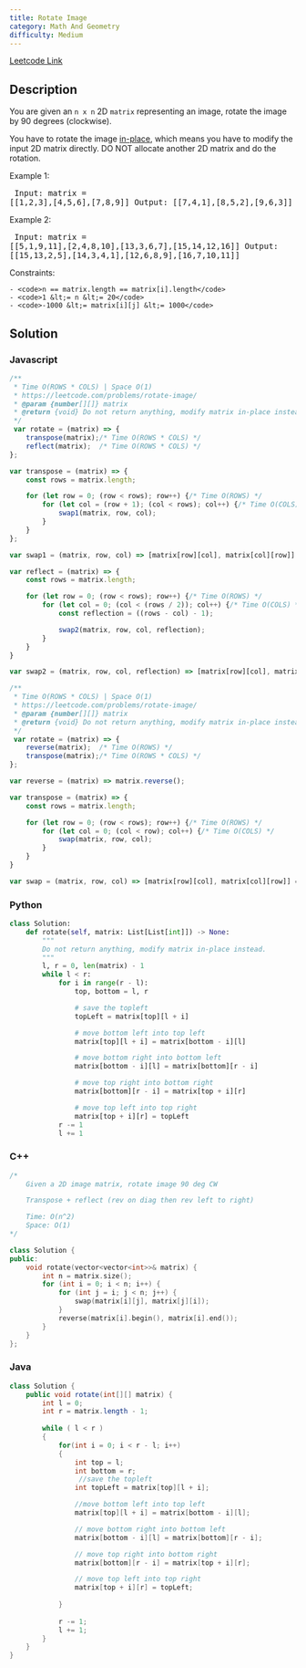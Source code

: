 ```yaml
---
title: Rotate Image
category: Math And Geometry
difficulty: Medium
---
```


<Callout>

[Leetcode Link](https://leetcode.com/problems/rotate-image)

</Callout>

## Description
You are given an <code>n x n</code> 2D <code>matrix</code> representing an image, rotate the image by 90 degrees (clockwise).

You have to rotate the image <a href="https://en.wikipedia.org/wiki/In-place_algorithm" target="_blank">in-place</a>, which means you have to modify the input 2D matrix directly. DO NOT allocate another 2D matrix and do the rotation.

 
Example 1:
<Image alt="" src="https://assets.leetcode.com/uploads/2020/08/28/mat1.jpg" width={500} height={188} />
<br /><pre className="overflow-x-auto">
Input: matrix = [[1,2,3],[4,5,6],[7,8,9]]
Output: [[7,4,1],[8,5,2],[9,6,3]]
</pre>

Example 2:
<Image alt="" src="https://assets.leetcode.com/uploads/2020/08/28/mat2.jpg" width={500} height={201} />
<br /><pre className="overflow-x-auto">
Input: matrix = [[5,1,9,11],[2,4,8,10],[13,3,6,7],[15,14,12,16]]
Output: [[15,13,2,5],[14,3,4,1],[12,6,8,9],[16,7,10,11]]
</pre>

 
Constraints:


	- <code>n == matrix.length == matrix[i].length</code>
	- <code>1 &lt;= n &lt;= 20</code>
	- <code>-1000 &lt;= matrix[i][j] &lt;= 1000</code>



## Solution

### Javascript
```javascript
/**
 * Time O(ROWS * COLS) | Space O(1)
 * https://leetcode.com/problems/rotate-image/
 * @param {number[][]} matrix
 * @return {void} Do not return anything, modify matrix in-place instead.
 */
 var rotate = (matrix) => {
    transpose(matrix);/* Time O(ROWS * COLS) */
    reflect(matrix);  /* Time O(ROWS * COLS) */
};

var transpose = (matrix) => {
    const rows = matrix.length;

    for (let row = 0; (row < rows); row++) {/* Time O(ROWS) */
        for (let col = (row + 1); (col < rows); col++) {/* Time O(COLS) */
            swap1(matrix, row, col);
        }
    }
};

var swap1 = (matrix, row, col) => [matrix[row][col], matrix[col][row]] = [matrix[col][row], matrix[row][col]];

var reflect = (matrix) => {
    const rows = matrix.length;

    for (let row = 0; (row < rows); row++) {/* Time O(ROWS) */
        for (let col = 0; (col < (rows / 2)); col++) {/* Time O(COLS) */
            const reflection = ((rows - col) - 1);

            swap2(matrix, row, col, reflection);
        }
    }
}

var swap2 = (matrix, row, col, reflection) => [matrix[row][col], matrix[row][reflection]] = [matrix[row][reflection], matrix[row][col]];

/**
 * Time O(ROWS * COLS) | Space O(1)
 * https://leetcode.com/problems/rotate-image/
 * @param {number[][]} matrix
 * @return {void} Do not return anything, modify matrix in-place instead.
 */
 var rotate = (matrix) => {
    reverse(matrix);  /* Time O(ROWS) */
    transpose(matrix);/* Time O(ROWS * COLS) */
};

var reverse = (matrix) => matrix.reverse();

var transpose = (matrix) => {
    const rows = matrix.length;

    for (let row = 0; (row < rows); row++) {/* Time O(ROWS) */
        for (let col = 0; (col < row); col++) {/* Time O(COLS) */
            swap(matrix, row, col);
        }
    }
}

var swap = (matrix, row, col) => [matrix[row][col], matrix[col][row]] = [matrix[col][row], matrix[row][col]];
```
### Python
```python
class Solution:
    def rotate(self, matrix: List[List[int]]) -> None:
        """
        Do not return anything, modify matrix in-place instead.
        """
        l, r = 0, len(matrix) - 1
        while l < r:
            for i in range(r - l):
                top, bottom = l, r

                # save the topleft
                topLeft = matrix[top][l + i]

                # move bottom left into top left
                matrix[top][l + i] = matrix[bottom - i][l]

                # move bottom right into bottom left
                matrix[bottom - i][l] = matrix[bottom][r - i]

                # move top right into bottom right
                matrix[bottom][r - i] = matrix[top + i][r]

                # move top left into top right
                matrix[top + i][r] = topLeft
            r -= 1
            l += 1

```
### C++
```cpp
/*
    Given a 2D image matrix, rotate image 90 deg CW

    Transpose + reflect (rev on diag then rev left to right)

    Time: O(n^2)
    Space: O(1)
*/

class Solution {
public:
    void rotate(vector<vector<int>>& matrix) {
        int n = matrix.size();
        for (int i = 0; i < n; i++) {
            for (int j = i; j < n; j++) {
                swap(matrix[i][j], matrix[j][i]);
            }
            reverse(matrix[i].begin(), matrix[i].end());
        }
    }
};

```
### Java
```java
class Solution {
    public void rotate(int[][] matrix) {
        int l = 0;
        int r = matrix.length - 1;
        
        while ( l < r )
        {
            for(int i = 0; i < r - l; i++)
            {
                int top = l;
                int bottom = r;
                 //save the topleft
                int topLeft = matrix[top][l + i];

                //move bottom left into top left
                matrix[top][l + i] = matrix[bottom - i][l];

                // move bottom right into bottom left
                matrix[bottom - i][l] = matrix[bottom][r - i];

                // move top right into bottom right
                matrix[bottom][r - i] = matrix[top + i][r];

                // move top left into top right
                matrix[top + i][r] = topLeft;
                
            }
            
            r -= 1;
            l += 1;
        }
    }
}

```


